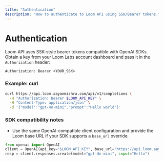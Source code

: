 ```yaml
---
title: "Authentication"
description: "How to authenticate to Loom API using SSK/Bearer tokens."
---
```


# Authentication

Loom API uses SSK-style bearer tokens compatible with OpenAI SDKs. Obtain a key from your Loom Labs account dashboard and pass it in the `Authorization` header:

```http
Authorization: Bearer <YOUR_SSK>
```

### Example: curl

```bash
curl https://api.loom.aayanmishra.com/api/v1/completions \
  -H "Authorization: Bearer $LOOM_API_KEY" \
  -H "Content-Type: application/json" \
  -d '{"model":"gpt-4o-mini","prompt":"Hello world"}'
```

### SDK compatibility notes
- Use the same OpenAI-compatible client configuration and provide the Loom base URL if your SDK supports a `base_url` override.

```python
from openai import OpenAI
client = OpenAI(api_key="$LOOM_API_KEY", base_url="https://api.loom.aayanmishra.com/api/v1")
resp = client.responses.create(model="gpt-4o-mini", input="Hello")
```